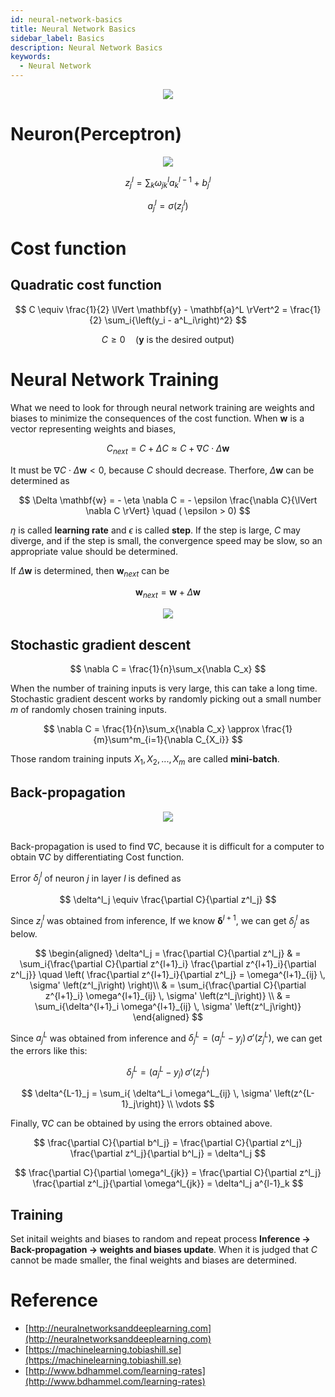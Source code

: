 ```yaml
---
id: neural-network-basics
title: Neural Network Basics
sidebar_label: Basics
description: Neural Network Basics
keywords:
  - Neural Network
---
```



<link rel="stylesheet" href={useBaseUrl("katex/katex.min.css")} />

<center>
  <img src={useBaseUrl("img/etc/project/neural-network/neural-network.jpg")} />
</center>

# Neuron(Perceptron)

<center>
  <img
    src={useBaseUrl("img/etc/project/neural-network/neural-network-neuron.jpg")}
  />
</center>

$$
z^l_j = \sum_k{\omega^l_{jk}a^{l-1}_k} + b^l_j
$$

$$
a^l_j = \sigma\left(z^l_j\right)
$$

# Cost function

## Quadratic cost function

$$
C \equiv \frac{1}{2} \lVert \mathbf{y} - \mathbf{a}^L \rVert^2 = \frac{1}{2} \sum_i{\left(y_i - a^L_i\right)^2}
$$

$$
C \geq 0 \quad \left(\mathbf{y}\text{ is the desired output}\right)
$$

# Neural Network Training

What we need to look for through neural network training are weights and biases to minimize the consequences of the cost function. When $\mathbf{w}$ is a vector representing weights and biases,

$$
C_{next} = C + \Delta C \approx C + \nabla C \cdot \Delta \mathbf{w}
$$

It must be $\nabla C \cdot \Delta \mathbf{w} < 0$, because $C$ should decrease. Therfore, $\Delta \mathbf{w}$ can be determined as

$$
\Delta \mathbf{w} = - \eta \nabla C = - \epsilon \frac{\nabla C}{\lVert \nabla C \rVert} \quad ( \epsilon > 0)
$$

$\eta$ is called **learning rate** and $\epsilon$ is called **step**. If the step is large, $C$ may diverge, and if the step is small, the convergence speed may be slow, so an appropriate value should be determined.

If $\Delta \mathbf{w}$ is determined, then $\mathbf{w}_{next}$ can be

$$
\mathbf{w}_{next} = \mathbf{w} + \Delta \mathbf{w}
$$

<center>
  <img
    src={useBaseUrl("img/etc/project/neural-network/learning-rate-loss.jpg")}
  />
</center>

## Stochastic gradient descent

$$
\nabla C = \frac{1}{n}\sum_x{\nabla C_x}
$$

When the number of training inputs is very large, this can take a long time. Stochastic gradient descent works by randomly picking out a small number $m$ of randomly chosen training inputs.

$$
\nabla C = \frac{1}{n}\sum_x{\nabla C_x} \approx \frac{1}{m}\sum^m_{i=1}{\nabla C_{X_i}}
$$

Those random training inputs $X_1, X_2, ..., X_m$ are called **mini-batch**.

## Back-propagation

<center>
  <img
    src={useBaseUrl(
      "img/etc/project/neural-network/neural-network-back-propagation.jpg"
    )}
  />
</center>

<br />

Back-propagation is used to find $\nabla C$, because it is difficult for a computer to obtain $\nabla C$ by differentiating Cost function.

Error $\delta^l_j$ of neuron $j$ in layer $l$ is defined as

$$
\delta^l_j \equiv \frac{\partial C}{\partial z^l_j}
$$

Since $z^l_j$ was obtained from inference, If we know $\mathbf{\delta}^{l+1}$, we can get $\delta^l_j$ as below.

$$
\begin{aligned}
\delta^l_j = \frac{\partial C}{\partial z^l_j}
& = \sum_i{\frac{\partial C}{\partial z^{l+1}_i} \frac{\partial z^{l+1}_i}{\partial z^l_j}}
  \quad \left( \frac{\partial z^{l+1}_i}{\partial z^l_j} = \omega^{l+1}_{ij} \, \sigma' \left(z^l_j\right) \right)\\
& = \sum_i{\frac{\partial C}{\partial z^{l+1}_i} \omega^{l+1}_{ij} \, \sigma' \left(z^l_j\right)} \\
& = \sum_i{\delta^{l+1}_i \omega^{l+1}_{ij} \, \sigma' \left(z^l_j\right)}
\end{aligned}
$$

Since $a^L_j$ was obtained from inference and $\delta^L_j = (a^L_j - y_j) \, \sigma' \left( z^L_j \right)$, we can get the errors like this:

$$
\delta^L_j = (a^L_j - y_j) \, \sigma' \left( z^L_j \right)
$$

$$
\delta^{L-1}_j = \sum_i{ \delta^L_i \omega^L_{ij} \, \sigma' \left(z^{L-1}_j\right)} \\
\vdots
$$

Finally, $\nabla C$ can be obtained by using the errors obtained above.

$$
\frac{\partial C}{\partial b^l_j} = \frac{\partial C}{\partial z^l_j} \frac{\partial z^l_j}{\partial b^l_j} = \delta^l_j
$$

$$
\frac{\partial C}{\partial \omega^l_{jk}} = \frac{\partial C}{\partial z^l_j} \frac{\partial z^l_j}{\partial \omega^l_{jk}} = \delta^l_j a^{l-1}_k
$$

## Training

Set initail weights and biases to random and repeat process **Inference -> Back-propagation -> weights and biases update**. When it is judged that $C$ cannot be made smaller, the final weights and biases are determined.

# Reference

- [http://neuralnetworksanddeeplearning.com](http://neuralnetworksanddeeplearning.com)
- [https://machinelearning.tobiashill.se](https://machinelearning.tobiashill.se)
- [http://www.bdhammel.com/learning-rates](http://www.bdhammel.com/learning-rates)

